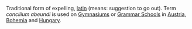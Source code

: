 Traditional form of expelling, [[latin]] (means: suggestion to go out). Term ''concilium abeundi'' is used on [[Gymnasium]]s or [[Grammar School]]s in [[Austria]], [[Bohemia]] and [[Hungary]].